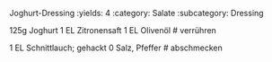 Joghurt-Dressing
:yields: 4
:category: Salate
:subcategory: Dressing

125g Joghurt
1 EL Zitronensaft
1 EL Olivenöl
# verrühren

1 EL Schnittlauch; gehackt
0 Salz, Pfeffer
# abschmecken
